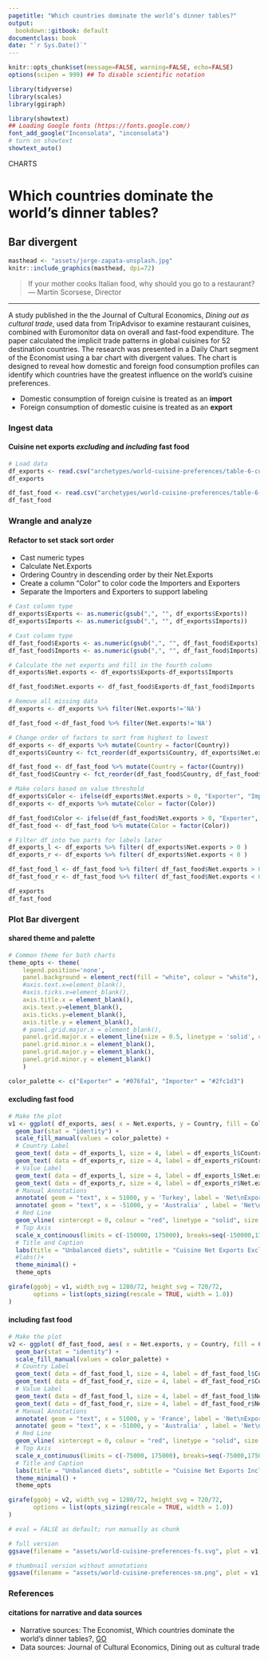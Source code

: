 ```yaml
---
pagetitle: "Which countries dominate the world’s dinner tables?"
output:
  bookdown::gitbook: default
documentclass: book
date: "`r Sys.Date()`"
---
```



```r

knitr::opts_chunk$set(message=FALSE, warning=FALSE, echo=FALSE)
options(scipen = 999) ## To disable scientific notation

library(tidyverse)
library(scales)
library(ggiraph)

library(showtext)
## Loading Google fonts (https://fonts.google.com/)
font_add_google("Inconsolata", "inconsolata")
# turn on showtext
showtext_auto()

```

<div class="activity">
CHARTS
</div>

# Which countries dominate the world’s dinner tables?
## Bar divergent 

```r

masthead <- "assets/jorge-zapata-unsplash.jpg"
knitr::include_graphics(masthead, dpi=72)

```

> If your mother cooks Italian food, why should you go to a restaurant?\
--- Martin Scorsese, Director\

***

A study published in the the Journal of Cultural Economics, *Dining out as cultural trade*, used data from TripAdvisor to examine restaurant cuisines, combined with Euromonitor data on overall and fast-food expenditure. The paper calculated the implicit trade patterns in global cuisines for 52 destination countries.  The research was presented in a Daily Chart segment of the Economist using a bar chart with divergent values.  The chart is designed to reveal how domestic and foreign food consumption profiles can identify which countries have the greatest influence on the world’s cuisine preferences.

* Domestic consumption of foreign cuisine is treated as an __import__
* Foreign consumption of domestic cuisine is treated as an __export__

### Ingest data
#### Cuisine net exports _excluding_ and _including_ fast food

```r

# Load data
df_exports <- read.csv("archetypes/world-cuisine-preferences/table-6-cuisine-net-exports-excluding-fast-food.csv", header = TRUE, stringsAsFactors = FALSE)
df_exports

df_fast_food <- read.csv("archetypes/world-cuisine-preferences/table-6-cuisine-net-exports-including-fast-food.csv", header = TRUE, stringsAsFactors = FALSE)
df_fast_food

```


### Wrangle and analyze
#### Refactor to set stack sort order

* Cast numeric types
* Calculate Net.Exports
* Ordering Country in descending order by their Net.Exports
* Create a column "Color" to color code the Importers and Exporters
* Separate the Importers and Exporters to support labeling

```r

# Cast column type
df_exports$Exports <- as.numeric(gsub(",", "", df_exports$Exports))
df_exports$Imports <- as.numeric(gsub(",", "", df_exports$Imports))

# Cast column type
df_fast_food$Exports <- as.numeric(gsub(",", "", df_fast_food$Exports))
df_fast_food$Imports <- as.numeric(gsub(",", "", df_fast_food$Imports))

# Calculate the net exports and fill in the fourth column
df_exports$Net.exports <- df_exports$Exports-df_exports$Imports

df_fast_food$Net.exports <- df_fast_food$Exports-df_fast_food$Imports

# Remove all missing data
df_exports <- df_exports %>% filter(Net.exports!='NA')

df_fast_food <-df_fast_food %>% filter(Net.exports!='NA')

# Change order of factors to sort from highest to lowest
df_exports <- df_exports %>% mutate(Country = factor(Country))
df_exports$Country <- fct_reorder(df_exports$Country, df_exports$Net.exports, max)

df_fast_food <- df_fast_food %>% mutate(Country = factor(Country))
df_fast_food$Country <- fct_reorder(df_fast_food$Country, df_fast_food$Net.exports, max)

# Make colors based on value threshold
df_exports$Color <- ifelse(df_exports$Net.exports > 0, "Exporter", "Importer")
df_exports <- df_exports %>% mutate(Color = factor(Color))

df_fast_food$Color <- ifelse(df_fast_food$Net.exports > 0, "Exporter", "Importer")
df_fast_food <- df_fast_food %>% mutate(Color = factor(Color))

# Filter df into two parts for labels later
df_exports_l <- df_exports %>% filter( df_exports$Net.exports > 0 )
df_exports_r <- df_exports %>% filter( df_exports$Net.exports < 0 )

df_fast_food_l <- df_fast_food %>% filter( df_fast_food$Net.exports > 0 )
df_fast_food_r <- df_fast_food %>% filter( df_fast_food$Net.exports < 0 )

df_exports
df_fast_food

```


### Plot Bar divergent
#### shared theme and palette

```r

# Common theme for both charts
theme_opts <- theme(
    legend.position='none', 
    panel.background = element_rect(fill = "white", colour = "white"), 
    #axis.text.x=element_blank(), 
    #axis.ticks.x=element_blank(), 
    axis.title.x = element_blank(),
    axis.text.y=element_blank(), 
    axis.ticks.y=element_blank(),   
    axis.title.y = element_blank(),
    # panel.grid.major.x = element_blank(),
    panel.grid.major.x = element_line(size = 0.5, linetype = 'solid', colour = "#b0bfc8"),
    panel.grid.minor.x = element_blank(),
    panel.grid.major.y = element_blank(),
    panel.grid.minor.y = element_blank()
    )

color_palette <- c("Exporter" = "#076fa1", "Importer" = "#2fc1d3")

```

#### excluding fast food

```r

# Make the plot
v1 <- ggplot( df_exports, aes( x = Net.exports, y = Country, fill = Color ) ) +
  geom_bar(stat = "identity") +
  scale_fill_manual(values = color_palette) +
  # Country Label
  geom_text( data = df_exports_l, size = 4, label = df_exports_l$Country, x = -110, y = df_exports_l$Country, hjust = 1, color = 'gray30' ) +
  geom_text( data = df_exports_r, size = 4, label = df_exports_r$Country, x = 200, y = df_exports_r$Country, hjust = 0, color= 'gray30' ) +
  # Value Label
  geom_text( data = df_exports_l, size = 4, label = df_exports_l$Net.exports, hjust = 0, position = position_nudge(x = 125), color = 'gray30') +
  geom_text( data = df_exports_r, size = 4, label = df_exports_r$Net.exports, hjust = 1, position = position_nudge(x = -125), color = 'gray30') +
  # Manual Annotations
  annotate( geom = "text", x = 51000, y = 'Turkey', label = 'Net\nExporters', color = "#076fa1", size = 6, hjust = 0) +
  annotate( geom = "text", x = -51000, y = 'Australia' , label = 'Net\nImporters', color = "#2fc1d3", size = 6, hjust = 1) +
  # Red Line
  geom_vline( xintercept = 0, colour = "red", linetype = "solid", size = 1.1 ) +
  # Top Axis
  scale_x_continuous(limits = c(-150000, 175000), breaks=seq(-150000,175000, 25000), sec.axis = dup_axis()) +
  # Title and Caption
  labs(title = "Unbalanced diets", subtitle = "Cuisine Net Exports Excluding Fast Food") +
  #labs()+
  theme_minimal() +
  theme_opts

girafe(ggobj = v1, width_svg = 1280/72, height_svg = 720/72,
       options = list(opts_sizing(rescale = TRUE, width = 1.0))
)

```


#### including fast food


```r

# Make the plot
v2 <- ggplot( df_fast_food, aes( x = Net.exports, y = Country, fill = Color ) ) +
  geom_bar(stat = "identity") +
  scale_fill_manual(values = color_palette) +
  # Country Label
  geom_text( data = df_fast_food_l, size = 4, label = df_fast_food_l$Country, x = -110, y = df_fast_food_l$Country, hjust = 1, color = 'gray30' ) +
  geom_text( data = df_fast_food_r, size = 4, label = df_fast_food_r$Country, x = 200, y = df_fast_food_r$Country, hjust = 0, color= 'gray30' ) +
  # Value Label
  geom_text( data = df_fast_food_l, size = 4, label = df_fast_food_l$Net.exports, x = df_fast_food_l$Net.exports,  y = df_fast_food_l$Country, hjust = 0, position = position_nudge(x = 125), color = 'gray30') +
  geom_text( data = df_fast_food_r, size = 4, label = df_fast_food_r$Net.exports, x = df_fast_food_r$Net.exports,  y = df_fast_food_r$Country, hjust = 1, position = position_nudge(x = -125), color = 'gray30') +
  # Manual Annotations
  annotate( geom = "text", x = 51000, y = 'France', label = 'Net\nExporters', color = "#076fa1", size = 6, hjust = 0) +
  annotate( geom = "text", x = -51000, y = 'Australia' , label = 'Net\nImporters', color = "#2fc1d3", size = 6, hjust = 1) +
  # Red Line
  geom_vline( xintercept = 0, colour = "red", linetype = "solid", size = 1.1 ) +
  # Top Axis
  scale_x_continuous(limits = c(-75000, 175000), breaks=seq(-75000,175000, 25000), sec.axis = dup_axis()) +
  # Title and Caption
  labs(title = "Unbalanced diets", subtitle = "Cuisine Net Exports Including Fast Food ($bn)") +
  theme_minimal() +
  theme_opts

girafe(ggobj = v2, width_svg = 1280/72, height_svg = 720/72,
       options = list(opts_sizing(rescale = TRUE, width = 1.0))
)

```



```r

# eval = FALSE as default; run manually as chunk

# full version
ggsave(filename = "assets/world-cuisine-preferences-fs.svg", plot = v1, width=1280/72, height=720/72)

# thumbnail version without annotations
ggsave(filename = "assets/world-cuisine-preferences-sm.png", plot = v1, width=4, height=2.25)

```

### References
#### citations for narrative and data sources

* Narrative sources: The Economist, Which countries dominate the world’s dinner tables?, [GO](https://www.economist.com/graphic-detail/2019/08/23/which-countries-dominate-the-worlds-dinner-tables){target="_blank"}
* Data sources: Journal of Cultural Economics, Dining out as cultural trade

